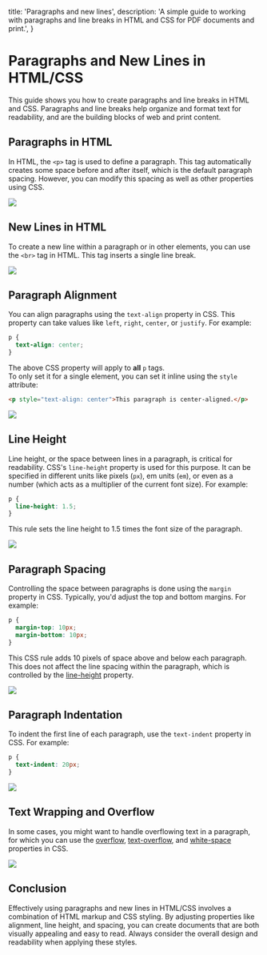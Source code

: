 
  title: 'Paragraphs and new lines',
  description:
    'A simple guide to working with paragraphs and line breaks in HTML and CSS for PDF documents and print.',
}

# Paragraphs and New Lines in HTML/CSS

This guide shows you how to create paragraphs and line breaks in HTML and CSS. Paragraphs and line breaks help organize and format text for readability, and are the building blocks of web and print content.

## Paragraphs in HTML

In HTML, the `<p>` tag is used to define a paragraph. This tag automatically creates some space before and after itself, which is the default paragraph spacing. However, you can modify this spacing as well as other properties using CSS.

<img src={pExample.src} />


## New Lines in HTML

To create a new line within a paragraph or in other elements, you can use the `<br>` tag in HTML. This tag inserts a single line break.

<img src={brExample.src} />

## Paragraph Alignment

You can align paragraphs using the `text-align` property in CSS. This property can take values like `left`, `right`, `center`, or `justify`. For example:

```css
p {
  text-align: center;
}
```

The above CSS property will apply to **all** `p` tags. <br/>
To only set it for a single element, you can set it inline using the `style` attribute:

```html
<p style="text-align: center">This paragraph is center-aligned.</p>
```

<img src={textAlignExample.src} />

## Line Height

Line height, or the space between lines in a paragraph, is critical for readability. CSS's `line-height` property is used for this purpose. It can be specified in different units like pixels (`px`), em units (`em`), or even as a number (which acts as a multiplier of the current font size). For example:

```css
p {
  line-height: 1.5;
}
```

This rule sets the line height to 1.5 times the font size of the paragraph.

<img src={lineHeightExample.src} />

## Paragraph Spacing

Controlling the space between paragraphs is done using the `margin` property in CSS. Typically, you'd adjust the top and bottom margins. For example:

```css
p {
  margin-top: 10px;
  margin-bottom: 10px;
}
```

This CSS rule adds 10 pixels of space above and below each paragraph. This does not affect the line spacing within the paragraph, which is controlled by the [line-height](#line-height) property.

<img src={pMarginsExample.src} />

## Paragraph Indentation

To indent the first line of each paragraph, use the `text-indent` property in CSS. For example:

```css
p {
  text-indent: 20px;
}
```

<img src={textIndentExample.src} />

## Text Wrapping and Overflow

In some cases, you might want to handle overflowing text in a paragraph, for which you can use the <a href="https://developer.mozilla.org/en-US/docs/Web/CSS/overflow" target="_blank">overflow</a>, <a href="https://developer.mozilla.org/en-US/docs/Web/CSS/text-overflow" target="_blank">text-overflow</a>, and <a href="https://developer.mozilla.org/en-US/docs/Web/CSS/white-space" target="_blank">white-space</a> properties in CSS.

<img src={textWrapExample.src} />

## Conclusion

Effectively using paragraphs and new lines in HTML/CSS involves a combination of HTML markup and CSS styling. By adjusting properties like alignment, line height, and spacing, you can create documents that are both visually appealing and easy to read. Always consider the overall design and readability when applying these styles.
